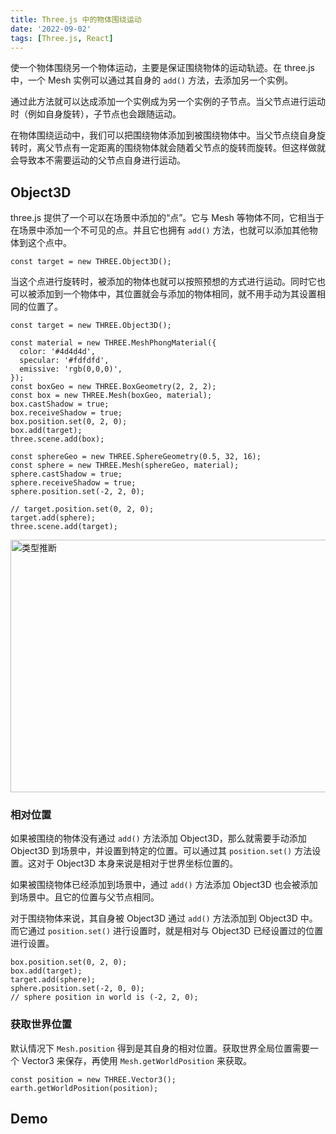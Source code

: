 ```yaml
---
title: Three.js 中的物体围绕运动
date: '2022-09-02'
tags: [Three.js, React]
---
```


使一个物体围绕另一个物体运动，主要是保证围绕物体的运动轨迹。在 three.js 中，一个 Mesh 实例可以通过其自身的 `add()` 方法，去添加另一个实例。

通过此方法就可以达成添加一个实例成为另一个实例的子节点。当父节点进行运动时（例如自身旋转），子节点也会跟随运动。

在物体围绕运动中，我们可以把围绕物体添加到被围绕物体中。当父节点绕自身旋转时，离父节点有一定距离的围绕物体就会随着父节点的旋转而旋转。但这样做就会导致本不需要运动的父节点自身进行运动。

## Object3D

three.js 提供了一个可以在场景中添加的“点”。它与 Mesh 等物体不同，它相当于在场景中添加一个不可见的点。并且它也拥有 `add()` 方法，也就可以添加其他物体到这个点中。

```tsx
const target = new THREE.Object3D();
```

当这个点进行旋转时，被添加的物体也就可以按照预想的方式进行运动。同时它也可以被添加到一个物体中，其位置就会与添加的物体相同，就不用手动为其设置相同的位置了。

```tsx
const target = new THREE.Object3D();
      
const material = new THREE.MeshPhongMaterial({
  color: '#4d4d4d',
  specular: '#fdfdfd',
  emissive: 'rgb(0,0,0)',
});
const boxGeo = new THREE.BoxGeometry(2, 2, 2);
const box = new THREE.Mesh(boxGeo, material);
box.castShadow = true;
box.receiveShadow = true;
box.position.set(0, 2, 0);
box.add(target);
three.scene.add(box);

const sphereGeo = new THREE.SphereGeometry(0.5, 32, 16);
const sphere = new THREE.Mesh(sphereGeo, material);
sphere.castShadow = true;
sphere.receiveShadow = true;
sphere.position.set(-2, 2, 0);

// target.position.set(0, 2, 0);
target.add(sphere);
three.scene.add(target);
```

<Image 
  src="/images/p/object-around-in-threejs/around.svg"
  alt="类型推断"
  width="664"
  height="404"
/>

### 相对位置

如果被围绕的物体没有通过 `add()` 方法添加 Object3D，那么就需要手动添加 Object3D 到场景中，并设置到特定的位置。可以通过其 `position.set()` 方法设置。这对于 Object3D 本身来说是相对于世界坐标位置的。

如果被围绕物体已经添加到场景中，通过 `add()` 方法添加 Object3D 也会被添加到场景中。且它的位置与父节点相同。

对于围绕物体来说，其自身被 Object3D 通过 `add()` 方法添加到 Object3D 中。而它通过 `position.set()` 进行设置时，就是相对与 Object3D 已经设置过的位置进行设置。

```tsx
box.position.set(0, 2, 0);
box.add(target);
target.add(sphere);
sphere.position.set(-2, 0, 0);
// sphere position in world is (-2, 2, 0);
```

### 获取世界位置

默认情况下 `Mesh.position` 得到是其自身的相对位置。获取世界全局位置需要一个 Vector3 来保存，再使用 `Mesh.getWorldPosition` 来获取。

```tsx
const position = new THREE.Vector3();
earth.getWorldPosition(position);
```

## Demo

<RUACodeSandbox url="https://codesandbox.io/embed/arounding-box-b1g4qq?fontsize=14&hidenavigation=1&theme=light&view=preview" />